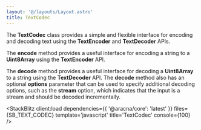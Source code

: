 ```yaml
---
layout: '@/layouts/Layout.astro'
title: TextCodec
---
```



The **TextCodec** class provides a simple and flexible interface for encoding and decoding text using the **TextEncoder** and **TextDecoder** APIs.

The **encode** method provides a useful interface for encoding a string to a **Uint8Array** using the **TextEncoder** API.

The **decode** method provides a useful interface for decoding a **Uint8Array** to a string using the **TextDecoder** API. The **decode** method also has an optional **options** parameter that can be used to specify additional decoding options, such as the **stream** option, which indicates that the input is a stream and should be decoded incrementally.

<StackBlitz
  client:load
  dependencies={{ '@aracna/core': 'latest' }}
  files={SB_TEXT_CODEC}
  template='javascript'
  title='TextCodec'
  console={100}
/>
